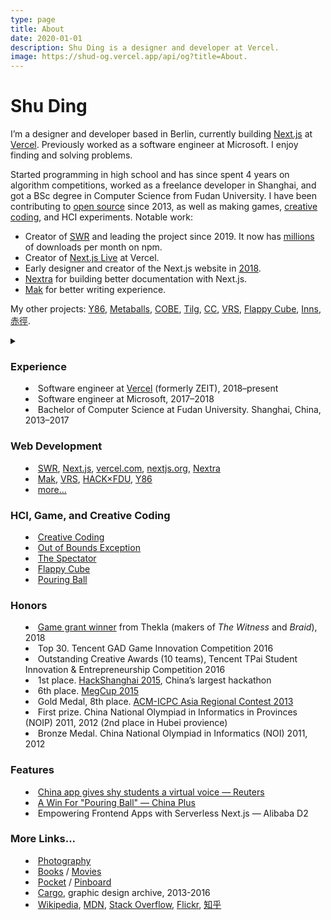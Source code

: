 ```yaml
---
type: page
title: About
date: 2020-01-01
description: Shu Ding is a designer and developer at Vercel.
image: https://shud-og.vercel.app/api/og?title=About.
---
```



<Head>
  <title>Shu Ding</title>
</Head>

# Shu Ding

I’m a designer and developer based in Berlin, currently building [Next.js](https://nextjs.org) at [Vercel](https://vercel.com). Previously worked as a software engineer at Microsoft. I enjoy finding and solving problems.

Started programming in high school and has since spent 4 years on algorithm competitions, worked as a freelance developer in Shanghai, and got a BSc degree in Computer Science from Fudan University. I have been contributing to [open source](https://github.com/shuding) since 2013, as well as making games, [creative coding](/art), and HCI experiments. Notable work:

- Creator of [SWR](https://swr.vercel.app) and leading the project since 2019. It now has [millions](https://npm-stat.com/charts.html?package=swr&from=2019-01-01) of downloads per month on npm.
- Creator of [Next.js Live](https://vercel.com/live) at Vercel.
- Early designer and creator of the Next.js website in [2018](https://web.archive.org/web/20181227215910/https://nextjs.org).
- [Nextra](https://github.com/shuding/nextra) for building better documentation with Next.js.
- [Mak](https://inns.studio/mak) for better writing experience.

My other projects: [Y86](https://y86.js.org), [Metaballs](https://metaballs.vercel.app), [COBE](https://cobe.vercel.app), [Tilg](https://github.com/shuding/tilg), [CC](https://cc.shud.in), [VRS](https://v-r-s.vercel.app/edit/?id=1), [Flappy Cube](https://github.com/shuding/flappy-cube), [Inns](https://inns.studio), [赤徑](https://twitter.com/crimsonpathway).

<details style={{ display:'none' }}><summary children="Resume"/>

<style jsx>{`
  summary:not(:focus-visible):focus {
    outline: none;
  }
`}</style>

### Experience

- Software engineer at [Vercel](https://vercel.com) (formerly ZEIT), 2018–present
- Software engineer at Microsoft, 2017–2018
- Bachelor of Computer Science at Fudan University. Shanghai, China, 2013–2017

### Web Development

- [SWR](https://github.com/vercel/swr), [Next.js](https://github.com/vercel/next.js), [vercel.com](https://vercel.com), [nextjs.org](https://next-site-ivyycdnshp.now.sh/), [Nextra](https://nextra.vercel.app)
- [Mak](https://inns.studio/mak), [VRS](https://v-r-s.now.sh/edit/?id=1), [HACK×FDU](http://fdu2016.hackx.org), [Y86](https://y86.js.org)
- [more...](https://github.com/shuding)

### HCI, Game, and Creative Coding

- [Creative Coding](https://works.shud.in/creative-coding)
- [Out of Bounds Exception](https://twitter.com/cyatheatree/status/988836359518351360)
- [The Spectator](http://cyatheatree.com/projects/the-spectator.html)
- [Flappy Cube](https://github.com/shuding/flappy-cube)
- [Pouring Ball](http://cyatheatree.com/projects/pouring-ball.html)

### Honors

- [Game grant winner](http://the-witness.net/news/2018/06/congratulations-to-the-grant-recipients/) from Thekla (makers of *The Witness* and *Braid*), 2018
- Top 30. Tencent GAD Game Innovation Competition 2016
- Outstanding Creative Awards (10 teams), Tencent TPai Student Innovation & Entrepreneurship Competition 2016
- 1st place. [HackShanghai 2015](http://2015.hackshanghai.com/), China’s largest hackathon
- 6th place. [MegCup 2015](https://2015.megcup.com/)
- Gold Medal, 8th place. [ACM-ICPC Asia Regional Contest 2013](https://icpc.baylor.edu/regionals/finder/chengdu-2013/standings)
- First prize. China National Olympiad in Informatics in Provinces (NOIP) 2011, 2012 (2nd place in Hubei provience)
- Bronze Medal. China National Olympiad in Informatics (NOI) 2011, 2012

### Features

- [China app gives shy students a virtual voice — Reuters](https://www.reuters.com/video/2015/12/04/china-app-gives-shy-students-a-virtual-v?videoId=366561295)
- [A Win For "Pouring Ball" — China Plus](http://english.cri.cn/7146/2015/12/01/3481s906479.htm)
- Empowering Frontend Apps with Serverless Next.js — Alibaba D2

### More Links...

- [Photography](https://works.shud.in)
- [Books](https://book.douban.com/people/ParabolaWorld/collect?start=0&sort=time&rating=all&filter=all&mode=list) / [Movies](https://movie.douban.com/people/ParabolaWorld/collect?sort=time&start=0&filter=all&mode=list&tags_sort=count)
- [Pocket](https://getpocket.com/@parabola_ds) / [Pinboard](https://pinboard.in/u:parabola)
- [Cargo](https://cargocollective.com/quietshu), graphic design archive, 2013-2016
- [Wikipedia](https://zh.wikipedia.org/w/index.php?title=Special:%E7%94%A8%E6%88%B7%E8%B4%A1%E7%8C%AE&offset=&limit=500&contribs=user&target=Iamds&namespace=2&nsInvert=1&tagfilter=&start=&end=), [MDN](https://developer.mozilla.org/en-US/profiles/shuding), [Stack Overflow](https://stackoverflow.com/users/2424786/shu-ding), [Flickr](https://www.flickr.com/photos/shuding/), [知乎](https://www.zhihu.com/people/shuding)

</details>
